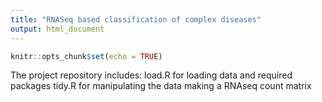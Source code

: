```yaml
---
title: "RNASeq based classification of complex diseases"
output: html_document
---
```


```r
knitr::opts_chunk$set(echo = TRUE)
```

The project repository includes:
load.R for loading data and required packages
tidy.R for manipulating the data making a RNAseq count matrix
